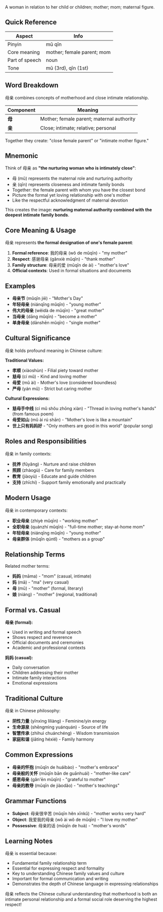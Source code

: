 A woman in relation to her child or children; mother; mom; maternal figure.

## Quick Reference

| Aspect         | Info                        |
| -------------- | --------------------------- |
| Pinyin         | mǔ qīn                      |
| Core meaning   | mother; female parent; mom  |
| Part of speech | noun                        |
| Tone           | mǔ (3rd), qīn (1st)         |

## Word Breakdown

母亲 combines concepts of motherhood and close intimate relationship.

| Component | Meaning                                   |
| --------- | ----------------------------------------- |
| **母**    | Mother; female parent; maternal authority |
| **亲**    | Close; intimate; relative; personal       |

Together they create: "close female parent" or "intimate mother figure."

## Mnemonic

Think of 母亲 as **"the nurturing woman who is intimately close"**:

- 母 (mǔ) represents the maternal role and nurturing authority
- 亲 (qīn) represents closeness and intimate family bonds
- Together: the female parent with whom you have the closest bond
- Picture the formal yet loving relationship with one's mother
- Like the respectful acknowledgment of maternal devotion

This creates the image: **nurturing maternal authority combined with the deepest intimate family bonds**.

## Core Meaning & Usage

母亲 represents **the formal designation of one's female parent**:

1. **Formal reference**: 我的母亲 (wǒ de mǔqīn) - "my mother"
2. **Respect**: 感谢母亲 (gǎnxiè mǔqīn) - "thank mother"
3. **Family structure**: 母亲的爱 (mǔqīn de ài) - "mother's love"
4. **Official contexts**: Used in formal situations and documents

## Examples

- **母亲节** (mǔqīn jiē) - "Mother's Day"
- **年轻母亲** (niánqīng mǔqīn) - "young mother"
- **伟大的母亲** (wěidà de mǔqīn) - "great mother"
- **当母亲** (dāng mǔqīn) - "become a mother"
- **单身母亲** (dānshēn mǔqīn) - "single mother"

## Cultural Significance

母亲 holds profound meaning in Chinese culture:

**Traditional Values:**
- **孝顺** (xiàoshùn) - Filial piety toward mother
- **慈母** (cí mǔ) - Kind and loving mother
- **母爱** (mǔ ài) - Mother's love (considered boundless)
- **严母** (yán mǔ) - Strict but caring mother

**Cultural Expressions:**
- **慈母手中线** (cí mǔ shǒu zhōng xiàn) - "Thread in loving mother's hands" (from famous poem)
- **母爱如山** (mǔ ài rú shān) - "Mother's love is like a mountain"
- **世上只有妈妈好** - "Only mothers are good in this world" (popular song)

## Roles and Responsibilities

母亲 in family contexts:

- **抚养** (fǔyǎng) - Nurture and raise children
- **照顾** (zhàogù) - Care for family members
- **教育** (jiàoyù) - Educate and guide children
- **支持** (zhīchí) - Support family emotionally and practically

## Modern Usage

母亲 in contemporary contexts:

- **职业母亲** (zhíyè mǔqīn) - "working mother"
- **全职母亲** (quánzhí mǔqīn) - "full-time mother; stay-at-home mom"
- **年轻母亲** (niánqīng mǔqīn) - "young mother"
- **母亲群体** (mǔqīn qúntǐ) - "mothers as a group"

## Relationship Terms

Related mother terms:

- **妈妈** (māma) - "mom" (casual, intimate)
- **妈** (mā) - "ma" (very casual)
- **母** (mǔ) - "mother" (formal, literary)
- **娘** (niáng) - "mother" (regional, traditional)

## Formal vs. Casual

**母亲 (formal):**
- Used in writing and formal speech
- Shows respect and reverence
- Official documents and ceremonies
- Academic and professional contexts

**妈妈 (casual):**
- Daily conversation
- Children addressing their mother
- Intimate family interactions
- Emotional expressions

## Traditional Culture

母亲 in Chinese philosophy:

- **阴性力量** (yīnxìng lìliàng) - Feminine/yin energy
- **生命源泉** (shēngmìng yuánquán) - Source of life
- **智慧传承** (zhìhuì chuánchéng) - Wisdom transmission
- **家庭和谐** (jiātíng héxié) - Family harmony

## Common Expressions

- **母亲的怀抱** (mǔqīn de huáibào) - "mother's embrace"
- **母亲般的关怀** (mǔqīn bān de guānhuái) - "mother-like care"
- **感恩母亲** (gǎn'ēn mǔqīn) - "grateful to mother"
- **母亲的教导** (mǔqīn de jiàodǎo) - "mother's teachings"

## Grammar Functions

- **Subject**: 母亲很辛苦 (mǔqīn hěn xīnkǔ) - "mother works very hard"
- **Object**: 我爱我的母亲 (wǒ ài wǒ de mǔqīn) - "I love my mother"
- **Possessive**: 母亲的话 (mǔqīn de huà) - "mother's words"

## Learning Notes

母亲 is essential because:

- Fundamental family relationship term
- Essential for expressing respect and formality
- Key to understanding Chinese family values and culture
- Important for formal communication and writing
- Demonstrates the depth of Chinese language in expressing relationships

母亲 reflects the Chinese cultural understanding that motherhood is both an intimate personal relationship and a formal social role deserving the highest respect!
